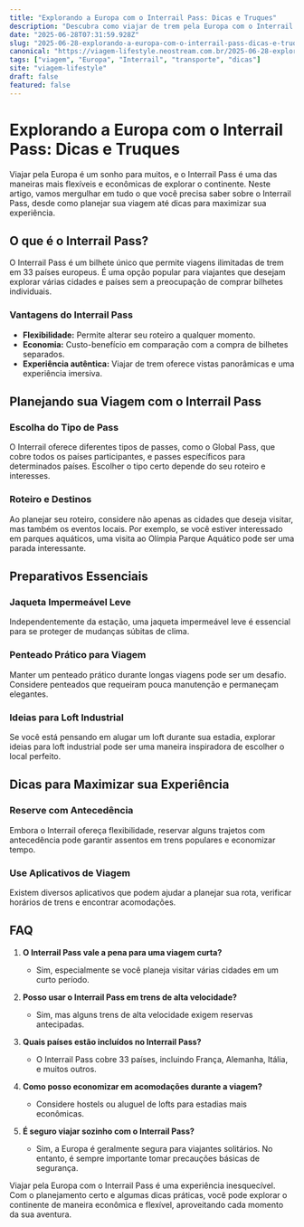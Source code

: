 ```yaml
---
title: "Explorando a Europa com o Interrail Pass: Dicas e Truques"
description: "Descubra como viajar de trem pela Europa com o Interrail Pass, incluindo dicas sobre jaquetas impermeáveis leves e ideias para loft industrial."
date: "2025-06-28T07:31:59.928Z"
slug: "2025-06-28-explorando-a-europa-com-o-interrail-pass-dicas-e-truques"
canonical: "https://viagem-lifestyle.neostream.com.br/2025-06-28-explorando-a-europa-com-o-interrail-pass-dicas-e-truques"
tags: ["viagem", "Europa", "Interrail", "transporte", "dicas"]
site: "viagem-lifestyle"
draft: false
featured: false
---
```


# Explorando a Europa com o Interrail Pass: Dicas e Truques

Viajar pela Europa é um sonho para muitos, e o Interrail Pass é uma das maneiras mais flexíveis e econômicas de explorar o continente. Neste artigo, vamos mergulhar em tudo o que você precisa saber sobre o Interrail Pass, desde como planejar sua viagem até dicas para maximizar sua experiência.

## O que é o Interrail Pass?

O Interrail Pass é um bilhete único que permite viagens ilimitadas de trem em 33 países europeus. É uma opção popular para viajantes que desejam explorar várias cidades e países sem a preocupação de comprar bilhetes individuais.

### Vantagens do Interrail Pass
- **Flexibilidade:** Permite alterar seu roteiro a qualquer momento.
- **Economia:** Custo-benefício em comparação com a compra de bilhetes separados.
- **Experiência autêntica:** Viajar de trem oferece vistas panorâmicas e uma experiência imersiva.

## Planejando sua Viagem com o Interrail Pass

### Escolha do Tipo de Pass
O Interrail oferece diferentes tipos de passes, como o Global Pass, que cobre todos os países participantes, e passes específicos para determinados países. Escolher o tipo certo depende do seu roteiro e interesses.

### Roteiro e Destinos
Ao planejar seu roteiro, considere não apenas as cidades que deseja visitar, mas também os eventos locais. Por exemplo, se você estiver interessado em parques aquáticos, uma visita ao Olímpia Parque Aquático pode ser uma parada interessante.

## Preparativos Essenciais

### Jaqueta Impermeável Leve
Independentemente da estação, uma jaqueta impermeável leve é essencial para se proteger de mudanças súbitas de clima.

### Penteado Prático para Viagem
Manter um penteado prático durante longas viagens pode ser um desafio. Considere penteados que requeiram pouca manutenção e permaneçam elegantes.

### Ideias para Loft Industrial
Se você está pensando em alugar um loft durante sua estadia, explorar ideias para loft industrial pode ser uma maneira inspiradora de escolher o local perfeito.

## Dicas para Maximizar sua Experiência

### Reserve com Antecedência
Embora o Interrail ofereça flexibilidade, reservar alguns trajetos com antecedência pode garantir assentos em trens populares e economizar tempo.

### Use Aplicativos de Viagem
Existem diversos aplicativos que podem ajudar a planejar sua rota, verificar horários de trens e encontrar acomodações.

## FAQ

1. **O Interrail Pass vale a pena para uma viagem curta?**
   - Sim, especialmente se você planeja visitar várias cidades em um curto período.

2. **Posso usar o Interrail Pass em trens de alta velocidade?**
   - Sim, mas alguns trens de alta velocidade exigem reservas antecipadas.

3. **Quais países estão incluídos no Interrail Pass?**
   - O Interrail Pass cobre 33 países, incluindo França, Alemanha, Itália, e muitos outros.

4. **Como posso economizar em acomodações durante a viagem?**
   - Considere hostels ou aluguel de lofts para estadias mais econômicas.

5. **É seguro viajar sozinho com o Interrail Pass?**
   - Sim, a Europa é geralmente segura para viajantes solitários. No entanto, é sempre importante tomar precauções básicas de segurança.

Viajar pela Europa com o Interrail Pass é uma experiência inesquecível. Com o planejamento certo e algumas dicas práticas, você pode explorar o continente de maneira econômica e flexível, aproveitando cada momento da sua aventura.